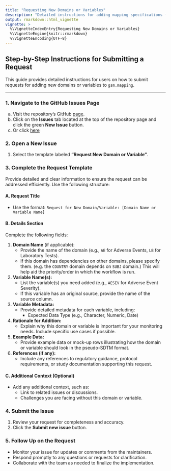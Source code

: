 ```yaml
---
title: "Requesting New Domains or Variables"
description: "Detailed instructions for adding mapping specifications for a new domain or a new variable in an existing domain."
output: rmarkdown::html_vignette
vignette: >
  %\VignetteIndexEntry{Requesting New Domains or Variables}
  %\VignetteEngine{knitr::rmarkdown}
  %\VignetteEncoding{UTF-8}
---
```


## Step-by-Step Instructions for Submitting a Request

This guide provides detailed instructions for users on how to submit requests for adding new domains or variables to `gsm.mapping`.

------------------------------------------------------------------------

### 1. **Navigate to the GitHub Issues Page**

a.  Visit the repository's GitHub [page](https://github.com/Gilead-BioStats/gsm.mapping).
b.  Click on the **Issues** tab located at the top of the repository page and click the green **New Issue** button.
c.  Or click [here](https://github.com/Gilead-BioStats/gsm.mapping/issues/new/choose)

### 2. **Open a New Issue**

1.  Select the template labeled **"Request New Domain or Variable"**.

### 3. **Complete the Request Template**

Provide detailed and clear information to ensure the request can be addressed efficiently. Use the following structure:

#### A. **Request Title**

-   Use the format: `Request for New Domain/Variable: [Domain Name or Variable Name]`

#### B. **Details Section**

Complete the following fields:

1.  **Domain Name** (if applicable):
    -   Provide the name of the domain (e.g., `AE` for Adverse Events, `LB` for Laboratory Tests).
    -   If this domain has dependencies on other domains, please specify them. (e.g. the `COUNTRY` domain depends on `SUBJ` domain.) This will help aid the priority/order in which the workflow is run.
2.  **Variable Name(s):**
    -   List the variable(s) you need added (e.g., `AESEV` for Adverse Event Severity).
    -   If this variable has an original source, provide the name of the source column.
3.  **Variable Metadata:**
    -   Provide detailed metadata for each variable, including:
        -   Expected Data Type (e.g., Character, Numeric, Date)
4.  **Rationale for Addition:**
    -   Explain why this domain or variable is important for your monitoring needs. Include specific use cases if possible.
5.  **Example Data:**
    -   Provide example data or mock-up rows illustrating how the domain or variable should look in the pseudo-SDTM format.
6.  **References (if any):**
    -   Include any references to regulatory guidance, protocol requirements, or study documentation supporting this request.

#### C. **Additional Context (Optional)**

-   Add any additional context, such as:
    -   Link to related issues or discussions.
    -   Challenges you are facing without this domain or variable.

### 4. **Submit the Issue**

1.  Review your request for completeness and accuracy.
2.  Click the **Submit new issue** button.

### 5. **Follow Up on the Request**

-   Monitor your issue for updates or comments from the maintainers.
-   Respond promptly to any questions or requests for clarification.
-   Collaborate with the team as needed to finalize the implementation.
